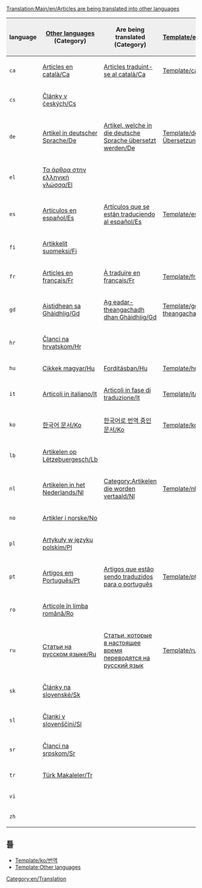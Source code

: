 [[Translation:Main/en/Articles are being translated into other languages]]{{en/-}}
[[Category:en/Translation]]
{|border="2" width="auto" cellspacing="4" cellpadding="3" rules="all" style="margin:1em 1em 1em 0; border:solid 1px #AAAAAA;"
!width='46' style="background:#efefef;"|language
!style="background:#efefef;"|[[Category/en/Articles in other languages|Other languages]] (Category)
!style="background:#efefef;"|Are being translated (Category)
!style="background:#efefef;"|[[Template/en/Translation]]
|-
|<code>ca</code>|| [[Category/ca/Articles en català|Articles en català/Ca]] || [[Category/ca/Articles traduint-se al català|Articles traduint-se al català/Ca]]
|[[Template/ca/Traducció]]
|-
|<code>cs</code>|| [[Category/cs/Články v českých|Články v českých/Cs]] ||
|
|-
|<code>de</code>|| [[Category/de/Artikel in deutscher Sprache|Artikel in deutscher Sprache/De]] || [[Category/de/Artikel, welche in die deutsche Sprache übersetzt werden|Artikel, welche in die deutsche Sprache übersetzt werden/De]]
|[[Template/de/Übersetzung]]
|-
|<code>el</code>|| [[Category/el/Τα άρθρα στην ελληνική γλώσσα|Τα άρθρα στην ελληνική γλώσσα/El]] || 
|
|-
|<code>es</code>|| [[Category/es/Artículos en español|Artículos en español/Es]] || [[Category/es/Artículos que se están traduciendo al español|Artículos que se están traduciendo al español/Es]]
|[[Template/es/Traducción]]
|-
|<code>fi</code>|| [[Category/fi/Artikkelit suomeksi|Artikkelit suomeksi/Fi]] ||
|
|-
|<code>fr</code>|| [[Category/fr/Articles en français|Articles en français/Fr]] || [[Category/fr/À traduire en français|À traduire en français/Fr]]
|[[Template/fr/Traduction]]
|-
|<code>gd</code>|| [[Category/gd/Aistidhean sa Ghàidhlig|Aistidhean sa Ghàidhlig/Gd]] || [[Category/gd/Ag eadar-theangachadh dhan Ghàidhlig|Ag eadar-theangachadh dhan Ghàidhlig/Gd]]
|[[Template/gd/Eadar-theangachadh]]
|-
|<code>hr</code>|| [[Category/hr/Članci na hrvatskom|Članci na hrvatskom/Hr]] ||
|
|-
|<code>hu</code>|| [[Category/hu/Cikkek magyar|Cikkek magyar/Hu]] || [[Category/hu/Fordításban|Fordításban/Hu]]
|[[Template/hu/Fordítás]]
|-
|<code>it</code>|| [[Category/it/Articoli in italiano|Articoli in italiano/It]] ||[[Category/it/Articoli in fase di traduzione|Articoli in fase di traduzione/It]]
|[[Template/it/Traduzione]]
|-
|<code>ko</code>|| [[Category/ko/한국어 문서|한국어 문서/Ko]] ||[[Category/ko/한국어로 번역 중인 문서|한국어로 번역 중인 문서/Ko]]
|[[Template/ko/번역]]
|-
|<code>lb</code>|| [[Category/lb/Artikelen op Lëtzebuergesch|Artikelen op Lëtzebuergesch/Lb]] ||
|
|-
|<code>nl</code>|| [[Category/nl/Artikelen in het Nederlands|Artikelen in het Nederlands/Nl]] || [[Category/nl/Artikelen die worden vertaald|Category:Artikelen die worden vertaald/Nl]]
|[[Template/nl/Vertaling]]
|-
|<code>no</code>|| [[Category/no/Artikler i norske|Artikler i norske/No]] ||
|
|-
|<code>pl</code>|| [[Category/pl/Artykuły w języku polskim|Artykuły w języku polskim/Pl]] ||
|
|-
|<code>pt</code>|| [[Category/pt/Artigos em Português|Artigos em Português/Pt]] || [[Category/pt/Artigos que estão sendo traduzidos para o português e outros idiomas|Artigos que estão sendo traduzidos para o português]]
|[[Template/pt/Tradução]]
|-
|<code>ro</code>|| [[Category/ro/Articole în limba română|Articole în limba română/Ro]] ||
|
|-
|<code>ru</code>|| [[Category/ru/Статьи на русском языке|Статьи на русском языке/Ru]] || [[Category/ru/Статьи, которые в настоящее время переводятся на русский язык|Статьи, которые в настоящее время переводятся на русский язык]]
|[[Template/ru/Перевод]]
|-
|<code>sk</code>|| [[Category/sk/Články na slovenské|Články na slovenské/Sk]] ||
|
|-
|<code>sl</code>|| [[Category/sl/Članki v slovenščini|Članki v slovenščini/Sl]] ||
|
|-
|<code>sr</code>|| [[Category/sr/Članci na srpskom|Članci na srpskom/Sr]] ||
|
|-
|<code>tr</code>|| [[Category/tr/Türk Makaleler|Türk Makaleler/Tr]] ||
|
|-
|<code>vi</code>||  ||
|
|-
|<code>zh</code>||  ||
|
|}

==틀==
*[[Template/ko/번역]]
*[[Template:Other languages]]